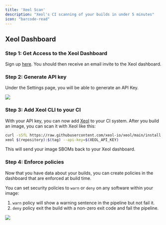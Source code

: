```yaml
---
title: 'Xeol Scan'
description: "Xeol's CI scanning of your builds in under 5 minutes"
icon: "barcode-read"
---
```


## Xeol Dashboard

### Step 1: Get Access to the Xeol Dashboard

Sign up [here](https://www.xeol.io/get-started). You should then receive an email invite to the Xeol dashboard.


### Step 2: Generate API key

Under the Settings page, you will be able to generate an API Key.

<Frame caption="Settings Page" type="glass">
  <img src="/images/settings-page.png" />
</Frame>

### Step 3: Add Xeol CLI to your CI

With your API key, you can now add [Xeol](https://github.com/xeol-io/xeol) to your CI system. After you build an image,
you can scan it with Xeol like this:

```bash pipeline.yml
curl -sSfL https://raw.githubusercontent.com/xeol-io/xeol/main/install.sh | sh -s -- -b /usr/local/bin
xeol $(repository):$(tag) --api-key=$(XEOL_API_KEY)
```

This will send your image SBOMs back to your Xeol dashboard.


### Step 4: Enforce policies

Now that you have data about your builds, you can create policies in the dashboard that are enforced at build time.

You can set security policies to `warn` or `deny` on any software within your image:
1. `warn` policy will show a warning sentence in the pipeline but not fail it.
2. `deny` policy exit the build with a non-zero exit code and fail the pipeline.

<Frame caption="Settings Page" type="glass">
  <img src="/images/policy-page.png" />
</Frame>